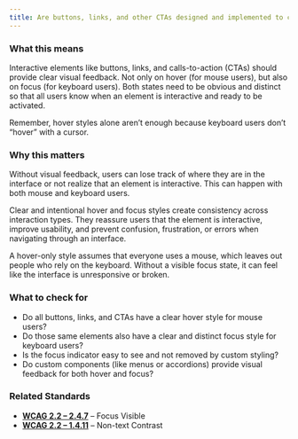 ```yaml
---
title: Are buttons, links, and other CTAs designed and implemented to consider both hover and focus states?
---
```


### What this means
Interactive elements like buttons, links, and calls-to-action (CTAs) should provide clear visual feedback. Not only on hover (for mouse users), but also on focus (for keyboard users). Both states need to be obvious and distinct so that all users know when an element is interactive and ready to be activated.

Remember, hover styles alone aren’t enough because keyboard users don’t “hover” with a cursor.

### Why this matters
Without visual feedback, users can lose track of where they are in the interface or not realize that an element is interactive. This can happen with both mouse and keyboard users.

Clear and intentional hover and focus styles create consistency across interaction types. They reassure users that the element is interactive, improve usability, and prevent confusion, frustration, or errors when navigating through an interface.

A hover-only style assumes that everyone uses a mouse, which leaves out people who rely on the keyboard. Without a visible focus state, it can feel like the interface is unresponsive or broken.

### What to check for
- Do all buttons, links, and CTAs have a clear hover style for mouse users?
- Do those same elements also have a clear and distinct focus style for keyboard users?
- Is the focus indicator easy to see and not removed by custom styling?
- Do custom components (like menus or accordions) provide visual feedback for both hover and focus?

### Related Standards
- **[WCAG 2.2 – 2.4.7](https://www.w3.org/WAI/WCAG22/Understanding/focus-visible.html)** – Focus Visible
- **[WCAG 2.2 – 1.4.11](https://www.w3.org/WAI/WCAG22/Understanding/non-text-contrast.html)** – Non-text Contrast

